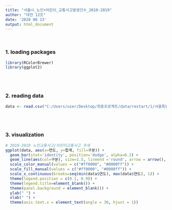 ---
title: "서울시_노인+어린이_교통사고발생건수_2010-2019"
author: "대전 12조"
date: '2020 08 13'
output: html_document
---

</br>

### 1. loading packages
```{r}
library(RColorBrewer)
library(ggplot2)
```

</br>
</br>

### 2. reading data
```{r}
data <- read.csv("C:/Users/user/Desktop/최종프로젝트/data/restart/1/서울특별시_연도별_노인+어린이교통사고_2010-2019.csv")
```

</br>
</br>

### 3. visualization
```{r}
# 2010-2019 노인교통사고/어린이교통사고 추세
ggplot(data, aes(x=연도, y=합계, fill=구분)) + 
  geom_bar(stat='identity', position='dodge', alpha=0.2) +
  geom_line(aes(col=구분), size=1.5, lineend ='round', arrow = arrow(), alpha=0.6) +
  scale_color_manual(values = c("#ff0000", "#0000ff")) +
  scale_fill_manual(values = c("#ff0000", "#0000ff")) +
  scale_x_continuous(breaks=seq(min(data$연도), max(data$연도), 1)) +
  theme(legend.position = c(0.1, 0.9)) +
  theme(legend.title=element_blank()) +
  theme(panel.background = element_blank()) +
  ylab(" ") +
  xlab(" ") +
  theme(axis.text.x = element_text(angle = 30, hjust = 1))
```


